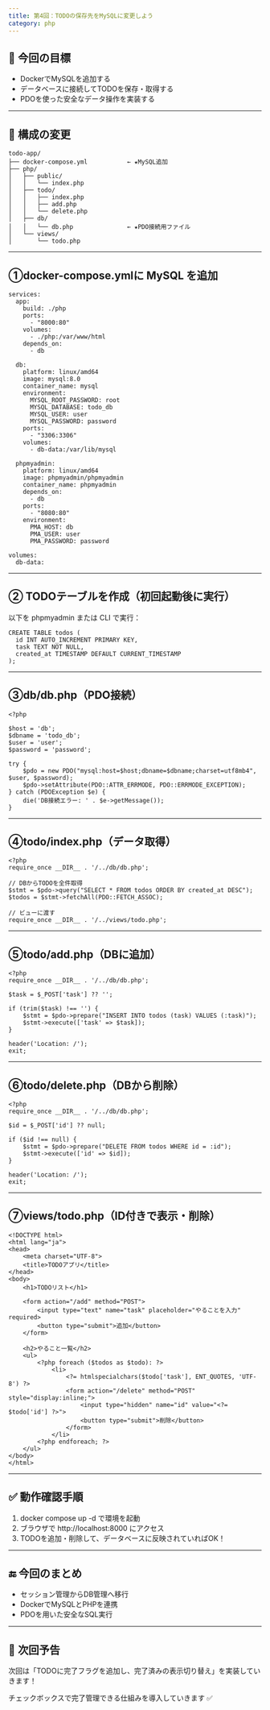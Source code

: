```yaml
---
title: 第4回：TODOの保存先をMySQLに変更しよう
category: php
---
```


## **🎯 今回の目標**

- DockerでMySQLを追加する
- データベースに接続してTODOを保存・取得する
- PDOを使った安全なデータ操作を実装する

---

## **📁 構成の変更**

```
todo-app/
├── docker-compose.yml           ← ★MySQL追加
├── php/
│   ├── public/
│   │   └── index.php
│   ├── todo/
│   │   ├── index.php
│   │   ├── add.php
│   │   └── delete.php
│   ├── db/
│   │   └── db.php               ← ★PDO接続用ファイル
│   └── views/
│       └── todo.php
```

---

## **①docker-compose.ymlに MySQL を追加**

```
services:
  app:
    build: ./php
    ports:
      - "8000:80"
    volumes:
      - ./php:/var/www/html
    depends_on:
      - db

  db:
    platform: linux/amd64
    image: mysql:8.0
    container_name: mysql
    environment:
      MYSQL_ROOT_PASSWORD: root
      MYSQL_DATABASE: todo_db
      MYSQL_USER: user
      MYSQL_PASSWORD: password
    ports:
      - "3306:3306"
    volumes:
      - db-data:/var/lib/mysql

  phpmyadmin:
    platform: linux/amd64
    image: phpmyadmin/phpmyadmin
    container_name: phpmyadmin
    depends_on:
      - db
    ports:
      - "8080:80"
    environment:
      PMA_HOST: db
      PMA_USER: user
      PMA_PASSWORD: password

volumes:
  db-data:
```

---

## **② TODOテーブルを作成（初回起動後に実行）**

以下を phpmyadmin または CLI で実行：

```
CREATE TABLE todos (
  id INT AUTO_INCREMENT PRIMARY KEY,
  task TEXT NOT NULL,
  created_at TIMESTAMP DEFAULT CURRENT_TIMESTAMP
);
```

---

## **③db/db.php（PDO接続）**

```
<?php

$host = 'db';
$dbname = 'todo_db';
$user = 'user';
$password = 'password';

try {
    $pdo = new PDO("mysql:host=$host;dbname=$dbname;charset=utf8mb4", $user, $password);
    $pdo->setAttribute(PDO::ATTR_ERRMODE, PDO::ERRMODE_EXCEPTION);
} catch (PDOException $e) {
    die('DB接続エラー: ' . $e->getMessage());
}
```

---

## **④todo/index.php（データ取得）**

```
<?php
require_once __DIR__ . '/../db/db.php';

// DBからTODOを全件取得
$stmt = $pdo->query("SELECT * FROM todos ORDER BY created_at DESC");
$todos = $stmt->fetchAll(PDO::FETCH_ASSOC);

// ビューに渡す
require_once __DIR__ . '/../views/todo.php';
```

---

## **⑤todo/add.php（DBに追加）**

```
<?php
require_once __DIR__ . '/../db/db.php';

$task = $_POST['task'] ?? '';

if (trim($task) !== '') {
    $stmt = $pdo->prepare("INSERT INTO todos (task) VALUES (:task)");
    $stmt->execute(['task' => $task]);
}

header('Location: /');
exit;
```

---

## **⑥todo/delete.php（DBから削除）**

```
<?php
require_once __DIR__ . '/../db/db.php';

$id = $_POST['id'] ?? null;

if ($id !== null) {
    $stmt = $pdo->prepare("DELETE FROM todos WHERE id = :id");
    $stmt->execute(['id' => $id]);
}

header('Location: /');
exit;
```

---

## **⑦views/todo.php（ID付きで表示・削除）**

```
<!DOCTYPE html>
<html lang="ja">
<head>
    <meta charset="UTF-8">
    <title>TODOアプリ</title>
</head>
<body>
    <h1>TODOリスト</h1>

    <form action="/add" method="POST">
        <input type="text" name="task" placeholder="やることを入力" required>
        <button type="submit">追加</button>
    </form>

    <h2>やること一覧</h2>
    <ul>
        <?php foreach ($todos as $todo): ?>
            <li>
                <?= htmlspecialchars($todo['task'], ENT_QUOTES, 'UTF-8') ?>
                <form action="/delete" method="POST" style="display:inline;">
                    <input type="hidden" name="id" value="<?= $todo['id'] ?>">
                    <button type="submit">削除</button>
                </form>
            </li>
        <?php endforeach; ?>
    </ul>
</body>
</html>
```

---

## **✅ 動作確認手順**

1. docker compose up -d で環境を起動
2. ブラウザで http://localhost:8000 にアクセス
3. TODOを追加・削除して、データベースに反映されていればOK！

---

## **🔚 今回のまとめ**

- セッション管理からDB管理へ移行
- DockerでMySQLとPHPを連携
- PDOを用いた安全なSQL実行

---

## **📌 次回予告**

次回は「TODOに完了フラグを追加し、完了済みの表示切り替え」を実装していきます！

チェックボックスで完了管理できる仕組みを導入していきます ✅